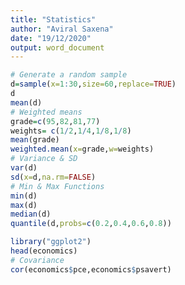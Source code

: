 ---
title: "Statistics"
author: "Aviral Saxena"
date: "19/12/2020"
output: word_document
---
```{r}
# Generate a random sample
d=sample(x=1:30,size=60,replace=TRUE)
d
mean(d)
# Weighted means
grade=c(95,82,81,77)
weights= c(1/2,1/4,1/8,1/8)
mean(grade)
weighted.mean(x=grade,w=weights)
# Variance & SD
var(d)
sd(x=d,na.rm=FALSE)
# Min & Max Functions
min(d)
max(d)
median(d)
quantile(d,probs=c(0.2,0.4,0.6,0.8))
```
```{r}
library("ggplot2")
head(economics)
# Covariance
cor(economics$pce,economics$psavert)
```
